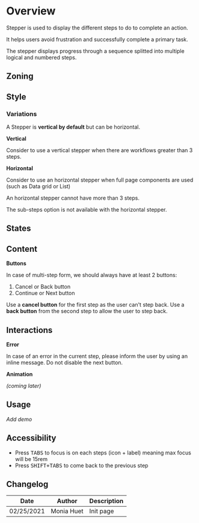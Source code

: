 
<Meta title="Components/Stepper/Overview" component={Stepper} />

<FigmaLink href="https://www.figma.com/file/WUVKJmcDHfR7K1q1lYhaHk/?node-id=1%3A5" />

# Overview

Stepper is used to display the different steps to do to complete an action.

It helps users avoid frustration and successfully complete a primary task.

The stepper displays progress through a sequence splitted into multiple logical and numbered steps.

## Zoning

<FigmaImage
	src="https://www.figma.com/file/qc8oUSyVJM67gSsbTShftt/%F0%9F%93%90-Zoning?node-id=345%3A135"
	alt="zoning image for the stepper"
/>

## Style

### Variations

A Stepper is **vertical by default** but can be horizontal.

**Vertical**

Consider to use a vertical stepper when there are workflows greater than 3 steps.

<Canvas>
	<Story name="Vertical">
		<Stepper>
			<Step.Validated title="I'm ok" />
			<Step.Error title="I'm not ok" />
			<Step.Validated title="Hey" />
			<Step.Validated title="Yup" />
			<Step.InProgress title="Hey, I'm in progress" />
			<Step.Disabled title="I'm disabled" />
			<Step.Enabled title="I'm disabled" />
		</Stepper>
	</Story>
</Canvas>


<FigmaImage
	src="https://www.figma.com/file/WUVKJmcDHfR7K1q1lYhaHk/Stepper?node-id=104%3A193"
	alt="vertical stepper example"
/>

**Horizontal**

Consider to use an horizontal stepper when full page components are used (such as Data grid or List)

An horizontal stepper cannot have more than 3 steps.

The sub-steps option is not available with the horizontal stepper.

<FigmaImage
	src="https://www.figma.com/file/WUVKJmcDHfR7K1q1lYhaHk/Stepper?node-id=1%3A717"
	alt="horizontal stepper example"
/>

## States

## Content

**Buttons**

In case of multi-step form, we should always have at least 2 buttons:

1. Cancel or Back button
2. Continue or Next button

Use a **cancel button** for the first step as the user can't step back. Use a **back button** from the second step to allow the user to step back.

<FigmaImage
	src="https://www.figma.com/file/WUVKJmcDHfR7K1q1lYhaHk/Stepper?node-id=115%3A0"
	alt="buttons mutli step form example"
/>

## Interactions

**Error**

In case of an error in the current step, please inform the user by using an inline message. Do not disable the next button.

**Animation**

_(coming later)_

## Usage

_Add demo_

## Accessibility

- Press <kbd>TABS</kbd> to focus is on each steps (icon + label) meaning max focus will be 15rem
- Press <kbd>SHIFT+TABS</kbd> to come back to the previous step

## Changelog

| Date       | Author     | Description |
| ---------- | ---------- | ----------- |
| 02/25/2021 | Monia Huet | Init page   |
